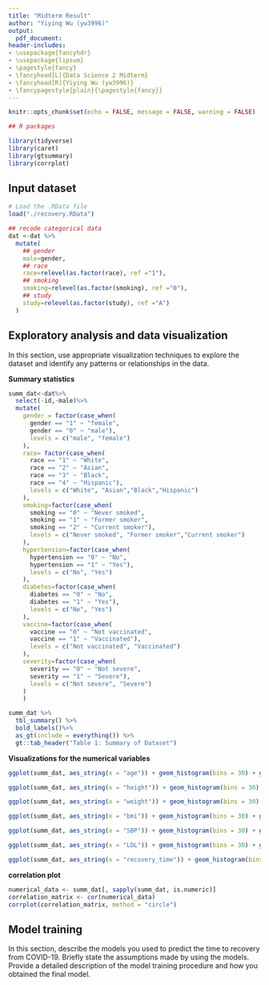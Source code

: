 ```yaml
---
title: "Midterm Result" 
author: "Yiying Wu (yw3996)"
output:
  pdf_document:
header-includes:
- \usepackage{fancyhdr}
- \usepackage{lipsum}
- \pagestyle{fancy}
- \fancyhead[L]{Data Science 2 Midterm}
- \fancyhead[R]{Yiying Wu (yw3996)}
- \fancypagestyle{plain}{\pagestyle{fancy}}
--- 
```


```r
knitr::opts_chunk$set(echo = FALSE, message = FALSE, warning = FALSE)
```


```r
## R packages

library(tidyverse)
library(caret)
library(gtsummary)
library(corrplot)
```

## Input dataset
```r
# Load the .RData file
load("./recovery.RData")
```

```r
## recode categorical data
dat <-dat %>% 
  mutate(
    ## gender
    male=gender,
    ## race
    race=relevel(as.factor(race), ref ="1"),
    ## smoking
    smoking=relevel(as.factor(smoking), ref ="0"),
    ## study
    study=relevel(as.factor(study), ref ="A")
  )
```


## Exploratory analysis and data visualization

In this section, use appropriate visualization techniques to explore the dataset and identify any patterns or relationships in the data.

**Summary statistics**
```r
summ_dat<-dat%>%
  select(-id,-male)%>%
  mutate(
    gender = factor(case_when(
      gender == "1" ~ "female",  
      gender == "0" ~ "male"),
      levels = c("male", "female")
    ),
    race= factor(case_when(
      race == "1" ~ "White",  
      race == "2" ~ "Asian",
      race == "3" ~ "Black",
      race == "4" ~ "Hispanic"),
      levels = c("White", "Asian","Black","Hispanic")
    ),
    smoking=factor(case_when(
      smoking == "0" ~ "Never smoked",  
      smoking == "1" ~ "Former smoker",
      smoking == "2" ~ "Current smoker"),
      levels = c("Never smoked", "Former smoker","Current smoker")
    ),
    hypertension=factor(case_when(
      hypertension == "0" ~ "No",  
      hypertension == "1" ~ "Yes"),
      levels = c("No", "Yes")
    ),
    diabetes=factor(case_when(
      diabetes == "0" ~ "No",  
      diabetes == "1" ~ "Yes"),
      levels = c("No", "Yes")
    ),
    vaccine=factor(case_when(
      vaccine == "0" ~ "Not vaccinated",  
      vaccine == "1" ~ "Vaccinated"),
      levels = c("Not vaccinated", "Vaccinated")
    ),
    severity=factor(case_when(
      severity == "0" ~ "Not severe",  
      severity == "1" ~ "Severe"),
      levels = c("Not severe", "Severe")
    )
    )

summ_dat %>% 
  tbl_summary() %>% 
  bold_labels()%>%
  as_gt(include = everything()) %>%
  gt::tab_header("Table 1: Summary of Dataset")
```

**Visualizations for the numerical variables**

```r
ggplot(summ_dat, aes_string(x = "age")) + geom_histogram(bins = 30) + ggtitle("Histogram of age")

ggplot(summ_dat, aes_string(x = "height")) + geom_histogram(bins = 30) + ggtitle("Histogram of height")

ggplot(summ_dat, aes_string(x = "weight")) + geom_histogram(bins = 30) + ggtitle("Histogram of weight")

ggplot(summ_dat, aes_string(x = "bmi")) + geom_histogram(bins = 30) + ggtitle("Histogram of bmi")

ggplot(summ_dat, aes_string(x = "SBP")) + geom_histogram(bins = 30) + ggtitle("Histogram of SBP")

ggplot(summ_dat, aes_string(x = "LDL")) + geom_histogram(bins = 30) + ggtitle("Histogram of LDL")

ggplot(summ_dat, aes_string(x = "recovery_time")) + geom_histogram(bins = 30) + ggtitle("Histogram of recovery_time")
```
**correlation plot**

```r
numerical_data <- summ_dat[, sapply(summ_dat, is.numeric)]
correlation_matrix <- cor(numerical_data)
corrplot(correlation_matrix, method = "circle")
```


## Model training

In this section, describe the models you used to predict the time to recovery from COVID-19. Briefly state the assumptions made by using the models. Provide a detailed description of the model training procedure and how you obtained the final model.

